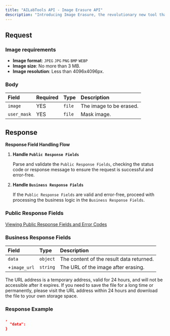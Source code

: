 ```yaml
---
title: "AILabTools API - Image Erasure API"
description: "Introducing Image Erasure, the revolutionary new tool that makes photo editing easier and faster than ever before. With our advanced artificial intelligence algorithms, you can quickly and easily remove objects, people, and text from photos with just a few clicks. Clean up your photos and make them look beautiful with Image Erasure! With our AI-powered technology, the editing process has never been simpler or more efficient. Get perfect results in no time at all – try Image Erasure today!"
---
```


## Request

### Image requirements

- **Image format**: `JPEG` `JPG` `PNG` `BMP` `WEBP`
- **Image size**: No more than 3 MB.
- **Image resolution**: Less than 4096x4096px.

### Body

| Field       | Required | Type   | Description             |
|:------------|:---------|:-------|:------------------------|
| `image`     | YES      | `file` | The image to be erased. |
| `user_mask` | YES      | `file` | Mask image.             |

## Response

**Response Field Handling Flow**

1. **Handle `Public Response Fields`**

   Parse and validate the `Public Response Fields`, checking the status code or response message to ensure the request is successful and error-free.

2. **Handle `Business Response Fields`**

   If the `Public Response Fields` are valid and error-free, proceed with processing the business logic in the `Business Response Fields`.

### Public Response Fields

<a href="/docs/response-description" target="_blank">Viewing Public Response Fields and Error Codes</a>

### Business Response Fields

| Field        | Type     | Description                              |
|:-------------|:---------|:-----------------------------------------|
| `data`       | `object` | The content of the result data returned. |
| +`image_url` | `string` | The URL of the image after erasing.      |

The URL address is a temporary address, valid for 24 hours, and will not be accessible after it expires. If you need to save the file for a long time or permanently, please visit the URL address within 24 hours and download the file to your own storage space.

### Response Example

```json
,
  "data":           
}
```